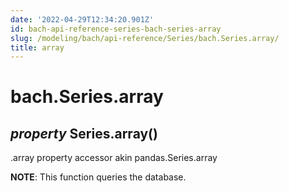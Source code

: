 ```yaml
---
date: '2022-04-29T12:34:20.901Z'
id: bach-api-reference-series-bach-series-array
slug: /modeling/bach/api-reference/Series/bach.Series.array/
title: array
---
```


# bach.Series.array

<div>
<h2 class="signature-class"><span class="type-annotation"><em>property</em></span> <span class="additional-name">Series.</span><span class="name">array(</span>)</h2>


<div class="content">

.array property accessor akin pandas.Series.array

**NOTE**: This function queries the database.


</div>

</div>
